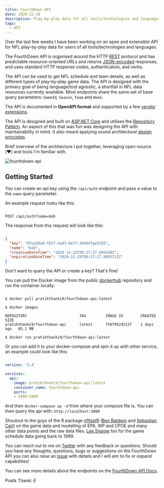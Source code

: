 ```yaml
---
title: FourthDown API
date: 2020-12-18
description: Play-by-play data for all tools/technologies and languages.
tags:
  - API
---
```


Over the last few weeks I have been working on an open and extensible API for NFL play-by-play data 
for users of all tools/technologies and languages.

The FourthDown API is organised around the HTTP [REST](https://en.wikipedia.org/wiki/Representational_state_transfer) 
protocol and has predictable resource-oriented URLs and returns [JSON-encoded](http://www.json.org/) responses,
and uses standard HTTP response codes, authentication, and verbs.

The API can be used to get NFL schedule and team details, as well as different types of play-by-play 
game data. The API is designed with the primary goal of being language/tool agnostic, a shortfall in NFL 
data resources currently available. Most endpoints share the same set of base query parameters: 
`GameId`, `Season`, `Team` and `Week`.

The API is documented in **OpenAPI format** and supported by a few 
[vendor extensions](https://github.com/Redocly/redoc/blob/master/docs/redoc-vendor-extensions.md).

The API is designed and built on [ASP.NET Core](https://docs.microsoft.com/en-us/aspnet/core/introduction-to-aspnet-core?view=aspnetcore-5.0) 
and utilises the [Repository Pattern](https://deviq.com/repository-pattern/). An aspect of this that was 
fun was designing the API with maintainability in mind. It also meant applying sound architectural 
[design principles](https://docs.microsoft.com/en-us/dotnet/architecture/modern-web-apps-azure/architectural-principles).

Brief overview of the architecture I put together, leveraging open-source (❤️) and tools I'm familiar with.

![fourthdown-api](./fourthdown-architecture.png)

## Getting Started

You can create an api key using the `/api/auth` endpoint and pass a value to the `name` query parameter.

An example request looks like this:

```shell

POST /api/auth?name=bob

```

The response from this request will look like this:

```json

{
  "key": "0fw1d8a8-f627-4a93-8ef7-294447ge5292",
  "name": "bob",
  "creationDateTime": "2020-12-22T09:27:27.899348Z",
  "expirationDateTime": "2020-12-29T09:27:27.8993712Z"
}

```

Don't want to query the API or create a key? That's fine!

You can pull the Docker image from the public [dockerhub](https://hub.docker.com/repository/docker/pratikthanki9/fourthdown-api) 
repository and run the container locally:

```shell

$ docker pull pratikthanki9/fourthdown-api:latest

$ docker images

REPOSITORY                        TAG         IMAGE ID        CREATED      SIZE
pratikthanki9/fourthdown-api      latest      f50f9524513f    1 days ago   85.1 MB

$ docker run pratikthanki9/fourthdown-api:latest

```

Or you can add it to your docker-compose and spin it up with other service, an example could look like this:

```yml

version: '3.4'

services:
  api:
    image: pratikthanki9/fourthdown-api:latest
    container_name: fourthdown-api
    ports:
    - 5000:5000

```

And then `docker-compose up -d` from where your compose file is. You can then query the api with: `http://localhost:5000`

Shoutout to the guys of the R package [nflfastR](https://github.com/mrcaseb/nflfastR) 
([Ben Baldwin](https://twitter.com/benbbaldwin) and [Sebastian Carl](https://twitter.com/mrcaseb)) on 
the game data and modelling of EPA, WP and CPOE and many other data points and the raw data files. 
[Lee Sharpe](https://twitter.com/LeeSharpeNFL) too for the game schedule data going back to 1999.

You can reach out to me on [Twitter](https://twitter.com/pratikthanki) with any feedback or questions. Should you 
have any thoughts, questions, bugs or suggestions on the FourthDown API you can also raise an 
[Issue](https://github.com/pratikthanki/FourthDown/issues) with details and I will aim to fix or expand capabilities!

You can see more details about the endpoints on the [FourthDown API Docs](https://fourthdown.azurewebsites.net/).

Pratik Thanki ✌️
